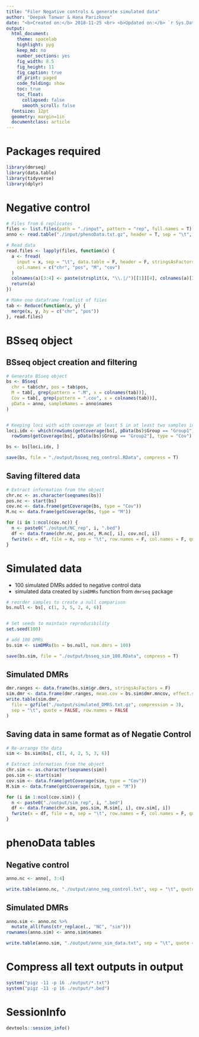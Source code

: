 ```yaml
---
title: "Filer Negative controls & generate simulated data"
author: "Deepak Tanwar & Hana Parizkova"
date: "<b>Created on:</b> 2018-11-25 <br> <b>Updated on:</b> `r Sys.Date()`"
output:
  html_document:
    theme: spacelab
    highlight: pyg
    keep_md: no
    number_sections: yes
    fig_width: 8.5
    fig_height: 11
    fig_caption: true
    df_print: paged
    code_folding: show
    toc: true
    toc_float:
      collapsed: false
      smooth_scroll: false
  fontsize: 12pt
  geometry: margin=1in
  documentclass: article
---
```


# Packages required
```r
library(dmrseq)
library(data.table)
library(tidyverse)
library(dplyr)
```


# Negative control
```r
# Files from 6 replicates
files <- list.files(path = "./input", pattern = "rep", full.names = T)
anno <- read.table("./input/phenoData.txt.gz", header = T, sep = "\t", stringsAsFactors = F)

# Read data
read.files <- lapply(files, function(x) {
  a <- fread(
    input = x, sep = "\t", data.table = F, header = F, stringsAsFactors = F,
    col.names = c("chr", "pos", "M", "cov")
  )
  colnames(a)[3:4] <- paste(strsplit(x, "\\.|/")[[1]][4], colnames(a)[3:4], sep = ".")
  return(a)
})

# Make one dataframe fromlist of files
tab <- Reduce(function(x, y) {
  merge(x, y, by = c("chr", "pos"))
}, read.files)
```


# BSseq object

## BSseq object creation and filtering
```r
# Generate BSseq object
bs <- BSseq(
  chr = tab$chr, pos = tab$pos,
  M = tab[, grep(pattern = ".M", x = colnames(tab))],
  Cov = tab[, grep(pattern = ".cov", x = colnames(tab))],
  pData = anno, sampleNames = anno$names
)


# Keeping loci with with coverage at least 5 in at least two samples in each group
loci.idx <- which(rowSums(getCoverage(bs[, pData(bs)$Group == "Group1"], type = "Cov") >= 5) >= 2 &
  rowSums(getCoverage(bs[, pData(bs)$Group == "Group2"], type = "Cov") >= 5) >= 2)

bs <- bs[loci.idx, ]

save(bs, file = "./output/bsseq_neg_control.RData", compress = T)
```


## Saving filtered data
```r
# Extract information from the object
chr.nc <- as.character(seqnames(bs))
pos.nc <- start(bs)
cov.nc <- data.frame(getCoverage(bs, type = "Cov"))
M.nc <- data.frame(getCoverage(bs, type = "M"))

for (i in 1:ncol(cov.nc)) {
  n <- paste0("./output/NC_rep", i, ".bed")
  df <- data.frame(chr.nc, pos.nc, M.nc[, i], cov.nc[, i])
  fwrite(x = df, file = n, sep = "\t", row.names = F, col.names = F, quote = F)
}
```



# Simulated data
- 100 simulated DMRs added to negative control data
- simulated data created by `simDMRs` function from `dmrseq` package

```r
# reorder samples to create a null comparison
bs.null <- bs[, c(1, 3, 5, 2, 4, 6)]


# Set seeds to maintain reproducibility
set.seed(100)

# add 100 DMRs
bs.sim <- simDMRs(bs = bs.null, num.dmrs = 100)

save(bs.sim, file = "./output/bsseq_sim_100.RData", compress = T)
```

## Simulated DMRs
```r
dmr.ranges <- data.frame(bs.sim$gr.dmrs, stringsAsFactors = F)
sim.dmr <- data.frame(dmr.ranges, mean.cov = bs.sim$dmr.mncov, effect.size = bs.sim$delta, stringsAsFactors = F)
write.table(sim.dmr,
  file = gzfile("./output/simulated_DMRS.txt.gz", compression = 3),
  sep = "\t", quote = FALSE, row.names = FALSE
)
```


## Saving data in same format as of Negatie Control
```r
# Re-arrange the data
sim <- bs.sim$bs[, c(1, 4, 2, 5, 3, 6)]

# Extract information from the object
chr.sim <- as.character(seqnames(sim))
pos.sim <- start(sim)
cov.sim <- data.frame(getCoverage(sim, type = "Cov"))
M.sim <- data.frame(getCoverage(sim, type = "M"))

for (i in 1:ncol(cov.sim)) {
  n <- paste0("./output/sim_rep", i, ".bed")
  df <- data.frame(chr.sim, pos.sim, M.sim[, i], cov.sim[, i])
  fwrite(x = df, file = n, sep = "\t", row.names = F, col.names = F, quote = F)
}
```


# phenoData tables

## Negative control
```r
anno.nc <- anno[, 3:4]

write.table(anno.nc, "./output/anno_neg_control.txt", sep = "\t", quote = F)
```

## Simulated DMRs
```r
anno.sim <- anno.nc %>%
  mutate_all(funs(str_replace(., "NC", "sim")))
rownames(anno.sim) <- anno.sim$names

write.table(anno.sim, "./output/anno_sim_data.txt", sep = "\t", quote = F)
```


# Compress all text outputs in output
```r
system("pigz -11 -p 16 ./output/*.txt")
system("pigz -11 -p 16 ./output/*.bed")
```


# SessionInfo
```r
devtools::session_info()
```
